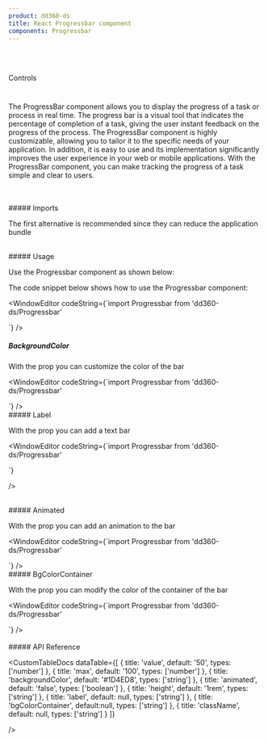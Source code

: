 ```yaml
---
product: dd360-ds
title: React Progressbar component
components: Progressbar
---
```


<br id='top' />
<br />

<Label>Controls</Label>

# <HeaderDocCustom title="Progressbar" url="https://main--62ffec7466615c40c8dbe435.chromatic.com/?path=/story/controls-progressbar--progress-bar" />


The ProgressBar component allows you to display the progress of a task or process in real time. The progress bar is a visual tool that indicates the percentage
of completion of a task, giving the user instant feedback on the progress of the process. The ProgressBar component is highly customizable, allowing you to
tailor it to the specific needs of your application. In addition, it is easy to use and its implementation significantly improves the user experience in your
web or mobile applications. With the ProgressBar component, you can make tracking the progress of a task simple and clear to users.

<br />
<br />
##### <span name="floating-nav">Imports</span>

The first alternative is recommended since they can reduce the application bundle

<WindowEditor codeString="import Progressbar from 'dd360-ds/Progressbar'" />
<WindowEditor codeString="import { Progressbar } from 'dd360-ds'" />

<br />
##### <span name="floating-nav">Usage</span>

Use the Progressbar component as shown below:

<Playground className="gap-y-2">
    <ProgressBar value={20} height="10px" />
</Playground>

The code snippet below shows how to use the Progressbar component:

<WindowEditor
    codeString={`import  Progressbar from 'dd360-ds/Progressbar'
  
<ProgressBar value={20} height="10px" />
`}
/>

<br />

##### <span name="floating-nav">BackgroundColor</span>

With the prop <Tag text='backgroundColor' /> you can customize the color of the bar

<Playground className="gap-y-2">
    <ProgressBar backgroundColor="#93e78e" value={40} height="10px" />
</Playground>

<WindowEditor
    codeString={`import  Progressbar from 'dd360-ds/Progressbar'
    
<ProgressBar backgroundColor="#93e78e" value={40} height="10px" />
`}
/>
<br />
##### <span name="floating-nav">Label</span>

With the prop <Tag text='label' /> you can add a text bar

<Playground className="gap-y-2">
    <ProgressBar label="Loading..." value={60} height="20px" />
</Playground>

<WindowEditor
 codeString={`import  Progressbar from 'dd360-ds/Progressbar'

<ProgressBar label="Loading..." value={60} height="20px" />
`}

/>

<br />
##### <span name="floating-nav">Animated</span>

With the prop <Tag text='animated' /> you can add an animation to the bar

<Playground className="gap-y-2">
    <ProgressBar animated value={80} height="10px" />
</Playground>

<WindowEditor
  codeString={`import  Progressbar from 'dd360-ds/Progressbar'

<ProgressBar animated value={80} height="10px" />
`} />

<br />
##### <span name="floating-nav">BgColorContainer</span>

With the prop <Tag text='animated' /> you can modify the color of the container of the bar

<Playground className="gap-y-2">
    <ProgressBar backgroundColor="#ff4e4e" bgColorContainer="#fff" value={50} height="10px" />
</Playground>

<WindowEditor
 codeString={`import  Progressbar from 'dd360-ds/Progressbar'

<ProgressBar backgroundColor="#ff4e4e" bgColorContainer="#fff" value={50} height="10px" />
`} />

<br />
<br />
##### <span name="floating-nav">API Reference</span>

<CustomTableDocs
    dataTable={[
        { title: 'value', default: '50', types: ['number'] },
        { title: 'max', default: '100', types: ['number'] },
        { title: 'backgroundColor', default: '#1D4ED8', types: ['string'] },
        { title: 'animated', default: 'false', types: ['boolean'] },
        { title: 'height', default: '1rem', types: ['string'] },
        { title: 'label', default: null, types: ['string'] },
        { title: 'bgColorContainer', default:null, types: ['string'] },
        { title: 'className', default: null, types: ['string'] }
    ]}

/>

<AlertReactKnowledge />

<BackAndForwardController />